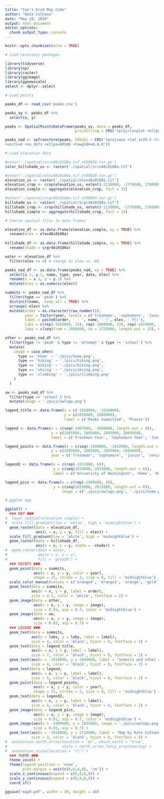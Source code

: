 ---
title: "Ian's Grad Map Code"
author: "Kate Culhane"
date: "May 29, 2019"
output: html_document
editor_options: 
  chunk_output_type: console
---

```{r setup, include=FALSE}
knitr::opts_chunk$set(echo = TRUE)
```


```{r}

# Load necessary packages

library(tidyverse)
library(sp)
library(raster)
library(ggimage)
library(ggnewscale)
select <- dplyr::select

# Load points

peaks_df <- read_csv('peaks.csv')

peaks_xy <- peaks_df %>% 
  select(x, y)

peaks <- SpatialPointsDataFrame(peaks_xy, data = peaks_df,
                                proj4string = CRS('+proj=longlat +ellps=WGS84 +datum=WGS84 +no_defs'))

peaks_nad <- spTransform(peaks, CRSobj = CRS('+proj=aea +lat_1=29.5 +lat_2=45.5 +lat_0=23 +lon_0=-96 +x_0=0 +y_0=0 +datum=NAD83
+units=m +no_defs +ellps=GRS80 +towgs84=0,0,0'))

# Load elevation data

#untar('./spatial/srco48i0100a.tif_nt00850.tar.gz')
color_hillshade_us <- raster('./spatial/srco48i0100a.tif')

#untar('./spatial/elev48i0100a.tif_nt00828.tar.gz')
elevation_us <- raster('./spatial/elev48i0100a.tif')
elevation_crop <- crop(elevation_us, extent(-2130000, -1770000, 2700000, 3180000))
elevation_simple <- aggregate(elevation_crop, fact = 15)

#untar('./spatial/srgr48i0100a.tif_nt00854.tar.gz')
hillshade_us <- raster('./spatial/srgr48i0100a.tif')
hillshade_crop <- crop(hillshade_us, extent(-2130000, -1770000, 2700000, 3180000))
hillshade_simple <- aggregate(hillshade_crop, fact = 15)

```

```{r}

# Coerce spatial files to data frames

elevation_df <- as.data.frame(elevation_simple, xy = TRUE) %>% 
  rename(elev = elev48i0100a)
  
hillshade_df <- as.data.frame(hillshade_simple, xy = TRUE) %>%
  rename(shade = srgr48i0100a)

water <- elevation_df %>% 
  filter(elev <= 8) # change to elev == -86

peaks_nad_df <- as.data.frame(peaks_nad, xy = TRUE) %>% 
  select(x.1, y.1, name, type, year, date, elev) %>% 
  rename(x = x.1, y = y.1) %>% 
  mutate(elev = as.numeric(elev))

```

```{r}

summits <- peaks_nad_df %>% 
  filter(type == 'peak') %>% 
  distinct(name, .keep_all = TRUE) %>% 
  arrange(-elev) %>% 
  mutate(order = as.character(row_number()),
         year = factor(year, levels = c('freshman', 'sophomore', 'junior', 'senior')),
         label = paste0(order, ' - ', name, ' (', elev, ' ft)'),
         labx = c(rep(-1910000, 23), rep(-1868000, 23), rep(-1824000, 23)),
         laby = c(seq(from = 2800000, to = 2720000, length.out = 23), seq(from = 2800000, to = 2720000, length.out = 23), seq(from = 2800000, to = 2720000, length.out = 23)))

other <- peaks_nad_df %>% 
  filter(type != 'peak' & type != 'attempt' & type != 'school') %>% 
  mutate(
    image = case_when(
      type == 'home' ~ './pics/home.png',
      type == 'hiking' ~ './pics/hiking.png',
      type == 'biking' ~ './pics/biking.png',
      type == 'skiing' ~ './pics/skiing.png',
      type == 'climbing' ~ './pics/climbing.png'
    )
  )

uw <- peaks_nad_df %>% 
  filter(type == 'school') %>% 
  mutate(image = './pics/uwlogo.png')

legend_title <- data.frame(x = c(-1910000, -1910000),
                           y = c(2810000, 2840000),
                           label = c('Peaks Summitted', 'Places'))

legend <- data.frame(x = c(seq(-1907000, -1840000, length.out = 4)),
                     y = c(2805000, 2805000, 2805000, 2805000),
                     label = c('Freshman Year', 'Sophomore Year', 'Junior Year', 'Senior Year'))

legend_points <- data.frame(x = c(seq(-1909000, -1842000, length.out = 4)),
                     y = c(2805000, 2805000, 2805000, 2805000),
                     year = c('freshman', 'sophomore', 'junior', 'senior'))

legend2 <- data.frame(x = c(rep(-1911000, 6)),
                      y = c(seq(2835000, 2815000, length.out = 6)),
                      label = c('University of Washington', 'Home', 'Hiking', 'Climbing', 'Skiing', 'Biking'))

legend_pics <- data.frame(x = c(rep(-1909000, 6)),
                      y = c(seq(2835000, 2815000, length.out = 6)),
                          image = c('./pics/uwlogo.png', './pics/home.png', './pics/hiking.png', './pics/climbing.png', './pics/skiing.png', './pics/biking.png'))

# ggplot map

ggplot() +
  ### MAP ###
#  layer_spatial(elevation_simple) +
#  scale_fill_gradient(low = 'white', high = 'midnightblue') +
  geom_raster(data = elevation_df,
              aes(x = x, y = y, fill = elev)) +
  scale_fill_gradient(low = 'white', high = 'midnightblue') +
  geom_raster(data = hillshade_df,
              aes(x = x, y = y, alpha = -shade)) +
#  geom_raster(data = water,
#              aes(x = x, y = y),
#              fill = 'grey20') +
  ### POINTS ###
  geom_point(data = summits,
             aes(x = x, y = y, color = year),
             shape = 21, stroke = 2, size = 8, fill = 'midnightblue') + 
  scale_color_manual(values = c('orange4', 'orange3', 'orange', 'gold')) +
  geom_text(data = summits,
            aes(x = x, y = y, label = order),
            size = 4.5, color = 'white', fontface = 2) +
  geom_image(data = other,
             aes(x = x, y = y, image = image),
             size = 0.01, asp = 0.7, color = 'midnightblue') +
  geom_image(data = uw,
             aes(x = x, y = y, image = image),
             size = 0.03, asp = 0.7) +
  ### LEGEND ###
  geom_text(data = summits,
            aes(x = labx, y = laby, label = label),
            size = 4, color = 'black', hjust = 0, fontface = 2) +
  geom_text(data = legend_title,
            aes(x = x, y = y, label = label),
            size = 7, color = 'black', hjust = 0, fontface = 2) +
  geom_text(aes(x = -1910000, y = 2840000, label = 'Summits and other asdf climbed by Ian Culhane during his time at the University of Washington.'),
            size = 4, color = 'black', hjust = 0, fontface = 2) +
  geom_text(data = legend,
            aes(x = x, y = y, label = label),
            size = 5, color = 'black', hjust = 0, fontface = 2) +
  geom_point(data = legend_points,
             aes(x = x, y = y, color = year),
             shape = 21, stroke = 2, size = 8, fill = 'midnightblue') +
  geom_text(data = legend2,
            aes(x = x, y = y, label = label),
            size = 5, color = 'black', hjust = 0, fontface = 2) +
  geom_image(data = legend_pics,
             aes(x = x, y = y, image = image),
             size = 0.01, asp = 0.7, color = 'midnightblue') + 
  geom_image(aes(x = -1909000, y = 2835000, image = './pics/uwlogo.png'),
             size = 0.01, asp = 0.7) +
  geom_text(aes(x = -1910000, y = 2710000, label = 'Map by Kate Culhane, 2019.\nCode at github.com/katekathrynkat'),
            size = 3, color = 'black', hjust = 0, fontface = 4) +
#  annotation_north_arrow(location = 'br', which_north = "true",
#                         style = north_arrow_fancy_orienteering) +
#  annotation_scale(location = 'tl') +
  ### THEME ###
  theme_void() +
  theme(legend.position = 'none',
        plot.margin = unit(c(0,0,0,0), 'cm')) +
  scale_x_continuous(expand = c(0,0,0,0)) +
  scale_y_continuous(expand = c(0,0,0,0)) +
  coord_sf()

ggsave('map9.pdf', width = 30, height = 40)

```